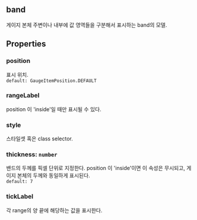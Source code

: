 ## band
게이지 본체 주변이나 내부에 값 영역들을 구분해서 표시하는 band의 모델.
## Properties

### position
표시 위치.  
`default: GaugeItemPosition.DEFAULT`  

### rangeLabel
position 이 'inside'일 때만 표시될 수 있다.  

### style
스타일셋 혹은 class selector.  

### thickness: `number`
밴드의 두께를 픽셀 단위로 지정한다.
 position 이 'inside'이면 이 속성은 무시되고, 게이지 본체의 두께와 동일하게 표시된다.  
`default: 7`  

### tickLabel
각 range의 양 끝에 해당하는 값을 표시한다.  
